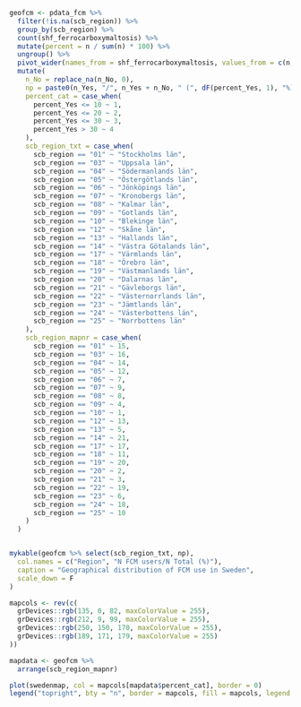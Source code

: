 ```r

geofcm <- pdata_fcm %>%
  filter(!is.na(scb_region)) %>%
  group_by(scb_region) %>%
  count(shf_ferrocarboxymaltosis) %>%
  mutate(percent = n / sum(n) * 100) %>%
  ungroup() %>%
  pivot_wider(names_from = shf_ferrocarboxymaltosis, values_from = c(n, percent)) %>%
  mutate(
    n_No = replace_na(n_No, 0),
    np = paste0(n_Yes, "/", n_Yes + n_No, " (", dF(percent_Yes, 1), "%)"),
    percent_cat = case_when(
      percent_Yes <= 10 ~ 1,
      percent_Yes <= 20 ~ 2,
      percent_Yes <= 30 ~ 3,
      percent_Yes > 30 ~ 4
    ),
    scb_region_txt = case_when(
      scb_region == "01" ~ "Stockholms län",
      scb_region == "03" ~ "Uppsala län",
      scb_region == "04" ~ "Södermanlands län",
      scb_region == "05" ~ "Östergötlands län",
      scb_region == "06" ~ "Jönköpings län",
      scb_region == "07" ~ "Kronobergs län",
      scb_region == "08" ~ "Kalmar län",
      scb_region == "09" ~ "Gotlands län",
      scb_region == "10" ~ "Blekinge län",
      scb_region == "12" ~ "Skåne län",
      scb_region == "13" ~ "Hallands län",
      scb_region == "14" ~ "Västra Götalands län",
      scb_region == "17" ~ "Värmlands län",
      scb_region == "18" ~ "Örebro län",
      scb_region == "19" ~ "Västmanlands län",
      scb_region == "20" ~ "Dalarnas län",
      scb_region == "21" ~ "Gävleborgs län",
      scb_region == "22" ~ "Västernorrlands län",
      scb_region == "23" ~ "Jämtlands län",
      scb_region == "24" ~ "Västerbottens län",
      scb_region == "25" ~ "Norrbottens län"
    ),
    scb_region_mapnr = case_when(
      scb_region == "01" ~ 15,
      scb_region == "03" ~ 16,
      scb_region == "04" ~ 14,
      scb_region == "05" ~ 12,
      scb_region == "06" ~ 7,
      scb_region == "07" ~ 9,
      scb_region == "08" ~ 8,
      scb_region == "09" ~ 4,
      scb_region == "10" ~ 1,
      scb_region == "12" ~ 13,
      scb_region == "13" ~ 5,
      scb_region == "14" ~ 21,
      scb_region == "17" ~ 17,
      scb_region == "18" ~ 11,
      scb_region == "19" ~ 20,
      scb_region == "20" ~ 2,
      scb_region == "21" ~ 3,
      scb_region == "22" ~ 19,
      scb_region == "23" ~ 6,
      scb_region == "24" ~ 18,
      scb_region == "25" ~ 10
    )
  )


mykable(geofcm %>% select(scb_region_txt, np),
  col.names = c("Region", "N FCM users/N Total (%)"),
  caption = "Geographical distribution of FCM use in Sweden",
  scale_down = F
)
```

```r

mapcols <- rev(c(
  grDevices::rgb(135, 0, 82, maxColorValue = 255),
  grDevices::rgb(212, 9, 99, maxColorValue = 255),
  grDevices::rgb(250, 150, 170, maxColorValue = 255),
  grDevices::rgb(189, 171, 179, maxColorValue = 255)
))

mapdata <- geofcm %>%
  arrange(scb_region_mapnr)

plot(swedenmap, col = mapcols[mapdata$percent_cat], border = 0)
legend("topright", bty = "n", border = mapcols, fill = mapcols, legend = c("0-10%", "11-20%", "21-30%", "31-100%"))
```
